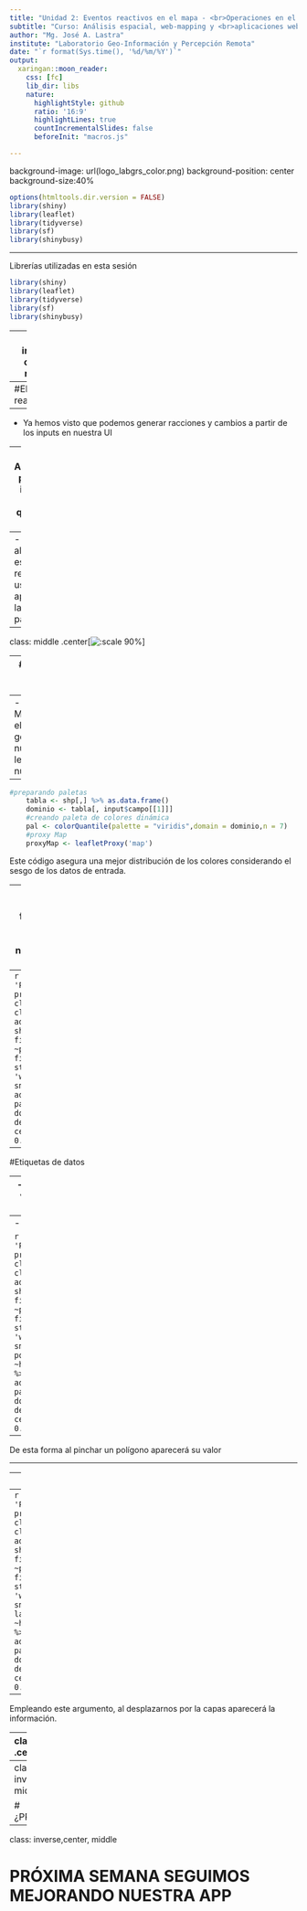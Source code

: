 ```yaml
---
title: "Unidad 2: Eventos reactivos en el mapa - <br>Operaciones en el server<br>"
subtitle: "Curso: Análisis espacial, web-mapping y <br>aplicaciones web con R Shiny<br>"
author: "Mg. José A. Lastra"
institute: "Laboratorio Geo-Información y Percepción Remota"
date: "`r format(Sys.time(), '%d/%m/%Y')`"
output:
  xaringan::moon_reader:
    css: [fc]
    lib_dir: libs
    nature:
      highlightStyle: github
      ratio: '16:9'
      highlightLines: true
      countIncrementalSlides: false
      beforeInit: "macros.js"

---
```

background-image: url(logo_labgrs_color.png)
background-position: center
background-size:40%

```r
options(htmltools.dir.version = FALSE)
library(shiny)
library(leaflet)
library(tidyverse)
library(sf)
library(shinybusy)
```


---

Librerías utilizadas en esta sesión

```r
library(shiny)
library(leaflet)
library(tidyverse)
library(sf)
library(shinybusy)
```


---
class: inverse, center, middle

# INTRODUCCIÓN

---
#Elementos reactivos

--
- Ya hemos visto que podemos generar racciones y cambios a partir de los inputs en nuestra UI

--
- Adicionalmente, podemos usar interacciones particulares que se realicen en el mapa.

--
- Para revisar algunas de estas reacciones, usaremos la aplicación vista la semana pasada.


---
class: middle
.center[![:scale 90%](app1.png)]

---
#Agregando leyenda reactiva

--
- Modificaremos el código de generación de nuestra leyenda y nuestro proxy

--
```r
#preparando paletas
    tabla <- shp[,] %>% as.data.frame() 
    dominio <- tabla[, input$campo[[1]]]
    #creando paleta de colores dinámica
    pal <- colorQuantile(palette = "viridis",domain = dominio,n = 7)
    #proxy Map
    proxyMap <- leafletProxy('map')
```

Este código asegura una mejor distribución de los colores considerando el sesgo de los datos de entrada.

--
- Para agregar la leyenda, usaremos la funcion `addLegend()` en cada sección condicional dentro de nuestro *observer* para el proxy.

--
```r

  if(input$campo[[1]] == 'PERSONAS'){
      proxyMap <- proxyMap %>% clearShapes() %>% clearControls() %>% 
        addPolygons(data = shp,group = 'Manzanas', fillColor = ~pal(PERSONAS), fillOpacity = 0.7,
                    stroke = 0.1,color = 'white',weight = 1, smoothFactor = 0.2) %>%
        addLegend("bottomright", pal = pal, values = dominio, 
                  title = "Total de personas por manzana censal",opacity = 0.7,group = 'Leyenda')
    }
```


---
#Etiquetas de datos

--
- Podemos etiquetar de varias maneras dentro de *leaflet*

--
- *Ejemplo 1: popUp*

```r
  if(input$campo[[1]] == 'PERSONAS'){
      proxyMap <- proxyMap %>% clearShapes() %>% clearControls() %>% 
        addPolygons(data = shp,group = 'Manzanas', fillColor = ~pal(PERSONAS), fillOpacity = 0.7,
                    stroke = 0.1,color = 'white',weight = 1, smoothFactor = 0.2, 
                    popup = ~htmlEscape(PERSONAS)) %>%
        addLegend("bottomright", pal = pal, values = dominio,
                  title = "Total de personas por manzana censal",
                  opacity = 0.7,group = 'Leyenda')
    }
```

--
De esta forma al pinchar un polígono aparecerá su valor

---

--
- *Ejemplo 2: labels*

--
```r
if(input$campo[[1]] == 'PERSONAS'){
      proxyMap <- proxyMap %>% clearShapes() %>% clearControls() %>% 
        addPolygons(data = shp,group = 'Manzanas', fillColor = ~pal(PERSONAS), fillOpacity = 0.7,
                    stroke = 0.1,color = 'white',weight = 1, smoothFactor = 0.2, 
                    label = ~htmlEscape(PERSONAS)) %>%
        addLegend("bottomright", pal = pal, values = dominio,
                  title = "Total de personas por manzana censal",
                  opacity = 0.7,group = 'Leyenda')
    }
```
--
Empleando este argumento, al desplazarnos por la capas aparecerá la información.

---
class: middle
.center[

![:scale 70%](app2.png)

]
.footnote[El resultado es bastante similar]
---
class: inverse,center, middle

# ¿PREGUNTAS?


---

class: inverse,center, middle

# PRÓXIMA SEMANA SEGUIMOS <br> MEJORANDO NUESTRA APP <br> 

